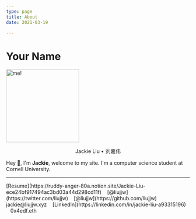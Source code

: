 ```yaml
---
type: page
title: About
date: 2021-03-19

---
```

# Your Name
<img src="images/out-prof.png" alt="me!" width="200"/>

<center><p class="name">Jackie Liu • 刘嘉伟</p></center>

Hey 👋, I'm **Jackie**, welcome to my site. I'm a computer science student at Cornell University. 

---
<div>
  <i class="fa-solid fa-file fa-xl"></i> [Resume](https://ruddy-anger-80a.notion.site/Jackie-Liu-ece24bf917494ac3bd03a44d298cd11f) &nbsp;&nbsp;
  <i class="fa-brands fa-twitter fa-xl"></i> [@liujjw](https://twitter.com/liujjw) &nbsp;&nbsp; 
  <i class="fa-brands fa-github fa-xl"></i> [@liujjw](https://github.com/liujjw) &nbsp;&nbsp;
  <i class="fa-solid fa-envelope fa-xl"></i> jackie@liujjw.xyz &nbsp;&nbsp;
  <i class="fa-brands fa-linkedin fa-xl"></i> [LinkedIn](https://linkedin.com/in/jackie-liu-a93315196) &nbsp;&nbsp;
  <i class="fa-brands fa-ethereum fa-xl"></i>  0x4edf.eth &nbsp;&nbsp;
</div>
